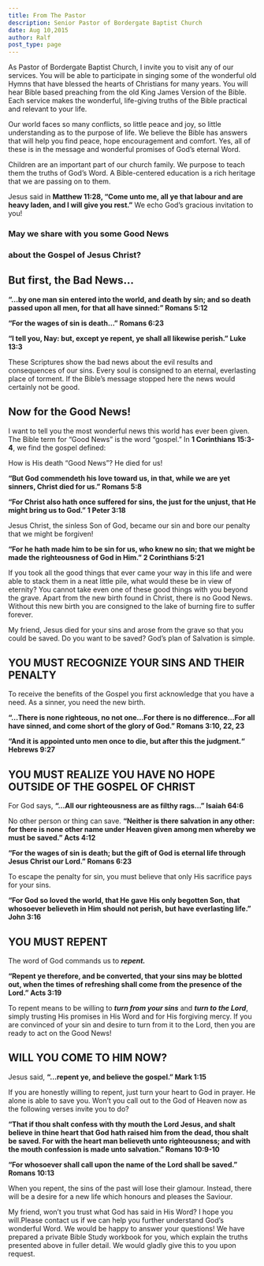 ```yaml
---
title: From The Pastor
description: Senior Pastor of Bordergate Baptist Church
date: Aug 10,2015
author: Ralf
post_type: page
---
```


As Pastor of Bordergate Baptist Church, I invite you to visit any of our services. You will be able to participate in singing some of the wonderful old Hymns that have blessed the hearts of Christians for many years. You will hear Bible based preaching from the old King James Version of the Bible. Each service makes the wonderful, life-giving truths of the Bible practical and relevant to your life.

Our world faces so many conflicts, so little peace and joy, so little understanding as to the purpose of life. We believe the Bible has answers that will help you find peace, hope encouragement and comfort. Yes, all of these is in the message and wonderful promises of God’s eternal Word.

Children are an important part of our church family. We purpose to teach them the truths of God’s Word. A Bible-centered education is a rich heritage that we are passing on to them.

Jesus said in **Matthew 11:28, “Come unto me, all ye that labour and are heavy laden, and I will give you rest.”** We echo God’s gracious invitation to you!

### May we share with you some Good News 

### about the Gospel of Jesus Christ? 

## But first, the Bad News… 

**“…by one man sin entered into the world, and death by sin; and so death passed upon all men, for that all have sinned:” Romans 5:12**

**“For the wages of sin is death…” Romans 6:23**

**“I tell you, Nay: but, except ye repent, ye shall all likewise perish.” Luke 13:3**

These Scriptures show the bad news about the evil results and consequences of our sins. Every soul is consigned to an eternal, everlasting place of torment. If the Bible’s message stopped here the news would certainly not be good.

## **Now for the Good News!** ##

I want to tell you the most wonderful news this world has ever been given. The Bible term for “Good News” is the word “gospel.” In **1 Corinthians 15:3-4**, we find the gospel defined:

How is His death “Good News”? He died for us!

**“But God commendeth his love toward us, in that, while we are yet sinners, Christ died for us.” Romans 5:8**

**“For Christ also hath once suffered for sins, the just for the unjust, that He might bring us to God.” 1 Peter 3:18**

Jesus Christ, the sinless Son of God, became our sin and bore our penalty that we might be forgiven!

**“For he hath made him to be sin for us, who knew no sin; that we might be made the righteousness of God in Him.” 2 Corinthians 5:21**

If you took all the good things that ever came your way in this life and were able to stack them in a neat little pile, what would these be in view of eternity? You cannot take even one of these good things with you beyond the grave. Apart from the new birth found in Christ, there is no Good News. Without this new birth you are consigned to the lake of burning fire to suffer forever.

My friend, Jesus died for your sins and arose from the grave so that you could be saved. Do you want to be saved? God’s plan of Salvation is simple.

## YOU MUST RECOGNIZE YOUR SINS AND THEIR PENALTY ##

To receive the benefits of the Gospel you first acknowledge that you have a need. As a sinner, you need the new birth.

**“…There is none righteous, no not one…For there is no difference…For all have sinned, and come short of the glory of God.” Romans 3:10, 22, 23**

**“And it is appointed unto men once to die, but after this the judgment.“ Hebrews 9:27**

## YOU MUST REALIZE YOU HAVE NO HOPE OUTSIDE OF THE GOSPEL OF CHRIST ##

For God says, **“…All our righteousness are as filthy rags…” Isaiah 64:6**

No other person or thing can save. **“Neither is there salvation in any other: for there is none other name under Heaven given among men whereby we must be saved.” Acts 4:12**

**“For the wages of sin is death; but the gift of God is eternal life through Jesus Christ our Lord.” Romans 6:23**

To escape the penalty for sin, you must believe that only His sacrifice pays for your sins.

**“For God so loved the world, that He gave His only begotten Son, that whosoever believeth in Him should not perish, but have everlasting life.” John 3:16**

## YOU MUST REPENT ##

The word of God commands us to ***repent.***

**“Repent ye therefore, and be converted, that your sins may be blotted out, when the times of refreshing shall come from the presence of the Lord.” Acts 3:19**

To repent means to be willing to ***turn from your sins*** and ***turn to the Lord***, simply trusting His promises in His Word and for His forgiving mercy. If you are convinced of your sin and desire to turn from it to the Lord, then you are ready to act on the Good News!


## WILL YOU COME TO HIM NOW? ##

Jesus said, **“…repent ye, and believe the gospel.” Mark 1:15**

If you are honestly willing to repent, just turn your heart to God in prayer. He alone is able to save you. Won’t you call out to the God of Heaven now as the following verses invite you to do?

**“That if thou shalt confess with thy mouth the Lord Jesus, and shalt believe in thine heart that God hath raised him from the dead, thou shalt be saved. For with the heart man believeth unto righteousness; and with the mouth confession is made unto salvation.” Romans 10:9-10**

**“For whosoever shall call upon the name of the Lord shall be saved.” Romans 10:13**

When you repent, the sins of the past will lose their glamour. Instead, there will be a desire for a new life which honours and pleases the Saviour.

My friend, won’t you trust what God has said in His Word? I hope you will.Please contact us if we can help you further understand God’s wonderful Word. We would be happy to answer your questions! We have prepared a private Bible Study workbook for you, which explain the truths presented above in fuller detail. We would gladly give this to you upon request.
